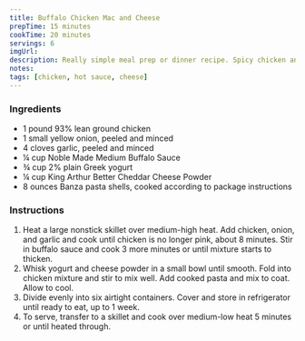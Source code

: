 ```yaml
---
title: Buffalo Chicken Mac and Cheese
prepTime: 15 minutes
cookTime: 20 minutes
servings: 6
imgUrl:
description: Really simple meal prep or dinner recipe. Spicy chicken and cheese.
notes:
tags: [chicken, hot sauce, cheese]
---
```


### Ingredients

- 1 pound 93% lean ground chicken
- 1 small yellow onion, peeled and minced
- 4 cloves garlic, peeled and minced
- ¼ cup Noble Made Medium Buffalo Sauce
- ¾ cup 2% plain Greek yogurt
- ¼ cup King Arthur Better Cheddar Cheese Powder
- 8 ounces Banza pasta shells, cooked according to package instructions

### Instructions

1. Heat a large nonstick skillet over medium-high heat. Add chicken, onion, and garlic and cook until chicken is no longer pink, about 8 minutes. Stir in buffalo sauce and cook 3 more minutes or until mixture starts to thicken.
1. Whisk yogurt and cheese powder in a small bowl until smooth. Fold into chicken mixture and stir to mix well. Add cooked pasta and mix to coat. Allow to cool.
1. Divide evenly into six airtight containers. Cover and store in refrigerator until ready to eat, up to 1 week.
1. To serve, transfer to a skillet and cook over medium-low heat 5 minutes or until heated through.
